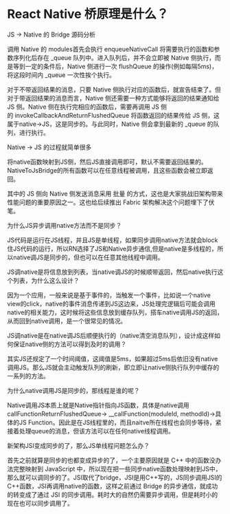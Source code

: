 # React Native 桥原理是什么？
JS → Native 的 Bridge 源码分析

调用 Native 的 modules首先会执行 enqueueNativeCall 将需要执行的函数和参数序列化后存在 _queue 队列中。进入队列后，并不会立即被 Native 侧执行，而是等到一定的条件后，Native 侧进行一次 flushQueue 的操作(例如每隔5ms)，将这段时间内 _queue 一次性挨个执行。

对于不带返回结果的消息，只要 Native 侧执行对应的函数后，就宣告结束了。但对于带返回结果的消息而言，Native 侧还需要一种方式能够将返回的结果通知给 JS 侧。Native 侧在执行完相应的函数后，需要再调用 JS 侧的 invokeCallbackAndReturnFlushedQueue 将函数返回的结果传给 JS 侧，这属于native->JS，这是同步的。与此同时，Native 侧会拿到最新的 _queue 的队列，进行执行。

Native → JS 的过程就简单很多

将native函数映射到JS侧，然后JS直接调用即可，默认不需要返回结果的。NativeToJsBridge的所有函数可以在任意线程被调用，且这些函数会被立即返回。

其中的 JS 侧向 Native 侧发送消息采用 批量 的方式，这也是大家挑战旧架构带来性能问题的重要原因之一。这也给后续推出 Fabric 架构解决这个问题埋下了伏笔。

为什么JS异步调用native方法而不是同步？

JS代码是运行在JS线程，并且JS是单线程，如果同步调用native方法就会block住JS代码的运行，所以RN选择了JS和Native异步通信,但是native是多线程的，所以native调JS是同步的，但也可以在任意其他线程中调用。

JS调native是将信息放到列表，当native调JS的时候顺带返回，然后native执行这个列表，为什么这么设计？

因为一个应用，一般来说是基于事件的，当触发一个事件，比如说一个native view的click，native的事件消息传递到JS这边来，JS处理完逻辑后可能会调用native的相关能力，这时候将这些信息放到缓存队列，搭车native调用JS的返回，从而回到native调用，是一个很常见的情况。

JS调native是在native调JS后顺便执行的（native清空消息队列），设计成这样如何保证native侧的方法可以得到及时的调用？

其实JS还规定了一个时间阈值，这阈值是5ms，如果超过5ms后依旧没有native调用JS。那么JS就会主动触发队列的刷新，即立即让native侧执行队列中缓存的一系列的方法。

为什么native调用JS是同步的，那线程是谁的呢？

Native调用JS本质上就是Native指针指向JS函数，具体是native调用callFunctionReturnFlushedQueue-> __callFunction(moduleId, methodId)->具体的JS Function。因此是在JS线程里的，而且naitve所在线程也会同步等待，紧接着处理queue的消息，但该方法可以在任何native线程调用。

新架构JSI变成同步的了，那么JS单线程问题怎么办？

首先之前就算是同步的也都变成异步的了，一个主要原因就是 C++ 中的函数没办法完整映射到 JavaScript 中，所以现在把一些同步native函数处理映射到JS中，那么就可以调同步的了。JSI取代了bridge，JSI是用C++写的，JS同步调用JSI的C++函数，JSI再调用native的函数，这样之前通过 Bridge 的异步通信，就成功的转变成了通过 JSI 的同步调用。耗时大的自然仍需要异步调用，但是耗时小的现在也可以同步调用了。
